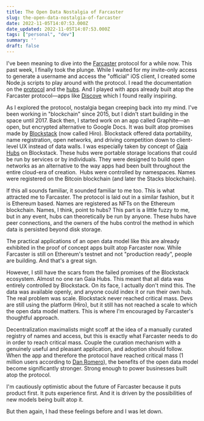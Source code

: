 ```yaml
---
title: The Open Data Nostalgia of Farcaster
slug: the-open-data-nostalgia-of-farcaster
date: 2022-11-05T14:07:53.000Z
date_updated: 2022-11-05T14:07:53.000Z
tags: ["personal", "dev"]
summary: ''
draft: false
---
```


I've been meaning to dive into the [Farcaster](https://farcaster.xyz) protocol for a while now. This past week, I finally took the plunge. While I waited for my invite-only access to generate a username and access the "official" iOS client, I created some Node.js scripts to play around with the protocol. I read the documentation on the [protocol](https://github.com/farcasterxyz/protocol) and the [hubs](https://github.com/farcasterxyz/hub). And I played with apps already built atop the Farcaster protocol—apps like [Discove](https://discove.xyz) which I found really inspiring.

As I explored the protocol, nostalgia began creeping back into my mind. I've been working in "blockchain" since 2015, but I didn't start building in the space until 2017. Back then, I started work on an app called Graphite—an open, but encrypted alternative to Google Docs. It was built atop promises made by [Blockstack](https://www.stacks.co/) (now called Hiro). Blockstack offered data portability, name registration, open networks, and driving competition down to client-level UX instead of data walls. I was especially taken by concept of [Gaia Hubs](https://docs.stacks.co/docs/gaia/) on Blockstack. These hubs were portable storage locations that could be run by services or by individuals. They were designed to build open networks as an alternative to the way apps had been built throughout the entire cloud-era of creation.  Hubs were controlled by namespaces. Names were registered on the Bitcoin blockchain (and later the Stacks blockchain). 

If this all sounds familiar, it sounded familiar to me too. This is what attracted me to Farcaster. The protocol is laid out in a similar fashion, but it is Ethereum based. Names are registered as NFTs on the Ethereum blockchain. Names, I think, point to hubs? This part is a little fuzzy to me, but in any event, hubs can theoretically be run by anyone. These hubs have peer connections, and the owners of the hubs control the method in which data is persisted beyond disk storage. 

The practical applications of an open data model like this are already exhibited in the proof of concept apps built atop Farcaster now. While Farcaster is still on Ethereum's testnet and not "production ready", people are building. And that's a great sign. 

However, I still have the scars from the failed promises of the Blockstack ecosystem. Almost no one ran Gaia Hubs. This meant that all data was entirely controlled by Blockstack. On its face, I actually don't mind this. The data was available openly, and anyone could index it or run their own hub. The real problem was scale. Blockstack never reached critical mass. Devs are still using the platform (Hiro), but it still has not reached a scale to which the open data model matters. This is where I'm encouraged by Farcaster's thoughtful approach. 

Decentralization maximalists might scoff at the idea of a manually curated registry of names and access, but this is exactly what Farcaster needs to do in order to reach critical mass. Couple the curation mechanism with a genuinely useful and pleasant application, and adoption should follow. When the app and therefore the protocol have reached critical mass (1 million users according to [Dan Romero](https://twitter.com/dwr)), the benefits of the open data model become significantly stronger. Strong enough to power businesses built atop the protocol. 

I'm cautiously optimistic about the future of Farcaster because it puts product first. It puts experience first. And it is driven by the possibilities of new models being built atop it. 

But then again, I had these feelings before and I was let down. 
